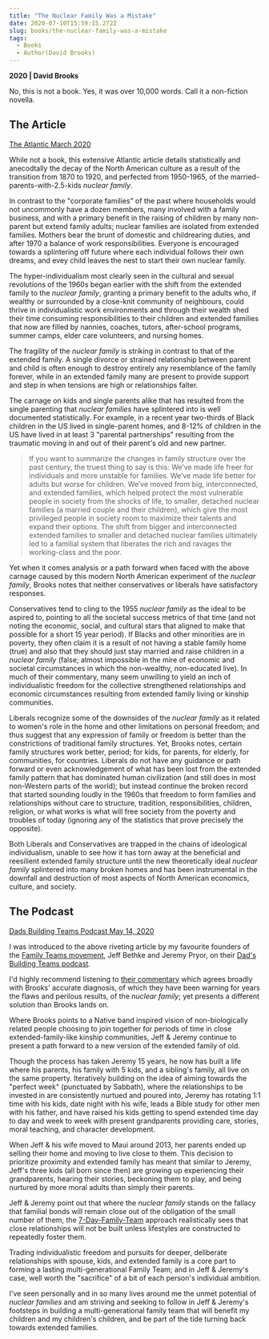 ```yaml
---
title: "The Nuclear Family Was a Mistake"
date: 2020-07-10T15:59:15.272Z
slug: books/the-nuclear-family-was-a-mistake
tags:
  - Books
  - Author(David Brooks)
---
```


**2020 | David Brooks**

No, this is not a book. Yes, it was over 10,000 words. Call it a non-fiction novella.

## The Article

[The Atlantic March 2020](https://www.theatlantic.com/magazine/archive/2020/03/the-nuclear-family-was-a-mistake/605536/)

While not a book, this extensive Atlantic article details statistically and anecodtally the decay of the North American culture as a result of the transition from 1870 to 1920, and perfected from 1950-1965, of the married-parents-with-2.5-kids _nuclear family_.

In contrast to the "corporate families" of the past where households would not uncommonly have a dozen members, many involved with a family business, and with a primary benefit in the raising of children by many non-parent but extend family adults; nuclear families are isolated from extended families. Mothers bear the brunt of domestic and childrearing duties, and after 1970 a balance of work responsibilities. Everyone is encouraged towards a splintering off future where each individual follows their own dreams, and evey child leaves the nest to start their own nuclear family.

The hyper-individualism most clearly seen in the cultural and sexual revolutions of the 1960s began earlier with the shift from the extended family to the _nuclear family_, granting a primary benefit to the adults who, if wealthy or surrounded by a close-knit community of neighbours, could thrive in individualistic work environments and through their wealth shed their time consuming responsibilities to their children and extended families that now are filled by nannies, coaches, tutors, after-school programs, summer camps, elder care volunteers, and nursing homes.

The fragility of the _nuclear family_ is striking in contrast to that of the extended family. A single divorce or strained relationship between parent and child is often enough to destroy entirely any resemblance of the family forever, while in an extended family many are present to provide support and step in when tensions are high or relationships falter.

The carnage on kids and single parents alike that has resulted from the single parenting that _nuclear families_ have splintered into is well documented statistically. For example, in a recent year two-thirds of Black children in the US lived in single-parent homes, and 8-12% of children in the US have lived in at least 3 "parental partnerships" resulting from the traumatic moving in and out of their parent's old and new partner.

> If you want to summarize the changes in family structure over the past century, the truest thing to say is this: We’ve made life freer for individuals and more unstable for families. We’ve made life better for adults but worse for children. We’ve moved from big, interconnected, and extended families, which helped protect the most vulnerable people in society from the shocks of life, to smaller, detached nuclear families (a married couple and their children), which give the most privileged people in society room to maximize their talents and expand their options. The shift from bigger and interconnected extended families to smaller and detached nuclear families ultimately led to a familial system that liberates the rich and ravages the working-class and the poor.

Yet when it comes analysis or a path forward when faced with the above carnage caused by this modern North American experiment of the _nuclear family_, Brooks notes that neither conservatives or liberals have satisfactory responses.

Conservatives tend to cling to the 1955 _nuclear family_ as the ideal to be aspired to, pointing to all the societal success metrics of that time (and not noting the economic, social, and cultural stars that aligned to make that possible for a short 15 year period). If Blacks and other minorities are in poverty, they often claim it is a result of not having a stable family home (true) and also that they should just stay married and raise children in a _nuclear family_ (false; almost impossible in the mire of economic and societal circumstances in which the non-wealthy, non-educated live). In much of their commentary, many seem unwilling to yield an inch of individualistic freedom for the collective strengthened relationships and economic circumstances resulting from extended family living or kinship communities.

Liberals recognize some of the downsides of the _nuclear family_ as it related to women's role in the home and other limitations on personal freedom; and thus suggest that any expression of family or freedom is better than the constrictions of traditional family structures. Yet, Brooks notes, certain family structures work better, period; for kids, for parents, for elderly, for communities, for countries. Liberals do not have any guidance or path forward or even acknowledgement of what has been lost from the extended family pattern that has dominated human civilization (and still does in most non-Western parts of the world); but instead continue the broken record that started sounding loudly in the 1960s that freedom to form families and relationships without care to structure, tradition, responsibilities, children, religion, or what works is what will free society from the poverty and troubles of today (ignoring any of the statistics that prove precisely the opposite).

Both Liberals and Conservatives are trapped in the chains of ideological individualism, unable to see how it has torn away at the beneficial and reesilient extended family structure until the new theoretically ideal _nuclear family_ splintered into many broken homes and has been instrumental in the downfall and destruction of most aspects of North American economics, culture, and society.

## The Podcast

[Dads Building Teams Podcast May 14, 2020](https://overcast.fm/+P9hKHmO1E)

I was introduced to the above riveting article by my favourite founders of the [Family Teams movement](/faith/family-podcasts-and-resources), Jeff Bethke and Jeremy Pryor, on their [Dad's Building Teams podcast](https://familyteams.com/category/podcast/dads-building-teams/).

I'd highly recommend listening to [their commentary](https://overcast.fm/+P9hKHmO1E) which agrees broadly with Brooks' accurate diagnosis, of which they have been warning for years the flaws and perilous results, of the _nuclear family_; yet presents a different solution than Brooks lands on.

Where Brooks points to a Native band inspired vision of non-biologically related people choosing to join together for periods of time in close extended-family-like kinship communities, Jeff & Jeremy continue to present a path forward to a new version of the extended family of old.

Though the process has taken Jeremy 15 years, he now has built a life where his parents, his family with 5 kids, and a sibling's family, all live on the same property. Iteratively building on the idea of aiming towards the "perfect week" (punctuated by Sabbath), where the relationships to be invested in are consistently nurtued and poured into, Jeremy has rotating 1:1 time with his kids, date night with his wife, leads a Bible study for other men with his father, and have raised his kids getting to spend extended time day to day and week to week with present grandparents providing care, stories, moral teaching, and character development.

When Jeff & his wife moved to Maui around 2013, her parents ended up selling their home and moving to live close to them. This decision to prioritize proximity and extended family has meant that similar to Jeremy, Jeff's three kids (all born since then) are growing up experiencing their grandparents, hearing their stories, beckoning them to play, and being nurtured by more moral adults than simply their parents.

Jeff & Jeremy point out that where the _nuclear family_ stands on the fallacy that familial bonds will remain close out of the obligation of the small number of them, the [7-Day-Family-Team](/faith/the-seven-day-family) approach realistically sees that close relationships will not be built unless lifestyles are constructed to repeatedly foster them.

Trading individualistic freedom and pursuits for deeper, deliberate relationships with spouse, kids, and extended family is a core part to forming a lasting multi-generational Family Team; and in Jeff & Jeremy's case, well worth the "sacrifice" of a bit of each person's individual ambition.

I've seen personally and in so many lives around me the unmet potential of _nuclear families_ and am striving and seeking to follow in Jeff & Jeremy's footsteps in building a multi-generational family team that will benefit my children and my children's children, and be part of the tide turning back towards extended families.
